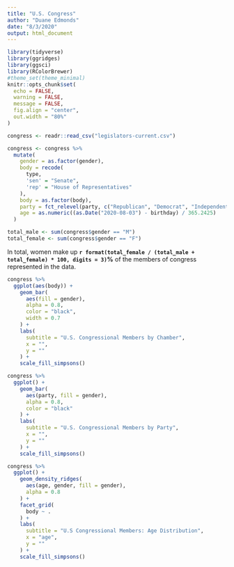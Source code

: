 ```yaml
---
title: "U.S. Congress"
author: "Duane Edmonds"
date: "8/3/2020"
output: html_document
---
```


```r
library(tidyverse)
library(ggridges)
library(ggsci)
library(RColorBrewer)
#theme_set(theme_minimal)
knitr::opts_chunk$set(
  echo = FALSE,
  warning = FALSE,
  message = FALSE,
  fig.align = "center",
  out.width = "80%"
)
```

```r
congress <- readr::read_csv("legislators-current.csv")

congress <- congress %>% 
  mutate(
    gender = as.factor(gender),
    body = recode(
      type,
      'sen' = "Senate",
      'rep' = "House of Representatives"
    ), 
    body = as.factor(body),
    party = fct_relevel(party, c("Republican", "Democrat", "Independent", "Libertarian")),
    age = as.numeric((as.Date("2020-08-03") - birthday) / 365.2425)
  )

```

```r
total_male <- sum(congress$gender == "M")
total_female <- sum(congress$gender == "F")
```

In total, women make up **`r format(total_female / (total_male + total_female) * 100, digits = 3)`%** of the members of congress represented in the data.

```r
congress %>% 
  ggplot(aes(body)) +
    geom_bar(
      aes(fill = gender),
      alpha = 0.8,
      color = "black",
      width = 0.7
    ) +
    labs(
      subtitle = "U.S. Congressional Members by Chamber",
      x = "",
      y = ""
    ) +
    scale_fill_simpsons()
```

```r
congress %>% 
  ggplot() +
    geom_bar(
      aes(party, fill = gender),
      alpha = 0.8,
      color = "black"
    ) +
    labs(
      subtitle = "U.S. Congressional Members by Party",
      x = "",
      y = ""
    ) +
    scale_fill_simpsons()
```

```r
congress %>% 
  ggplot() +
    geom_density_ridges(
      aes(age, gender, fill = gender),
      alpha = 0.8
    ) +
    facet_grid(
      body ~ .
    ) +
    labs(
      subtitle = "U.S Congressional Members: Age Distribution",
      x = "age",
      y = ""
    ) +
    scale_fill_simpsons()
```
